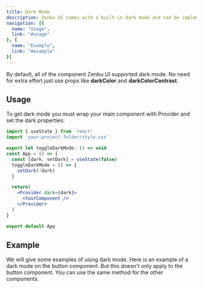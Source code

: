 ```yaml
---
title: Dark Mode
description: Zenbu UI comes with a built-in dark mode and can be implemented on all components.
navigation: [{
  name: "Usage",
  link: "#usage"
}, {
  name: "Example",
  link: "#example"
}]
---
```


By default, all of the component Zenbu UI supported dark mode. No need for extra effort just use props like **darkColor** and **darkColorContrast**.

## Usage
To get dark mode you must wrap your main component with Provider and set the dark properties:

```jsx
import { useState } from 'react'
import 'your-project-folder/style.css'

export let toggleDarkMode: () => void
const App = () => {
  const [dark, setDark] = useState(false)
  toggleDarkMode = () => {
    setDark(!dark)
  }

  return(
    <Provider dark={dark}>
      <YourComponent />
    </Provider>
  )
}

export default App
```

## Example
We will give some examples of using dark mode. Here is an example of a dark mode on the button component.
But this doesn't only apply to the button component. You can use the same method for the other components.

<PreviewDarkMode />
<ExampleDarkMode />
